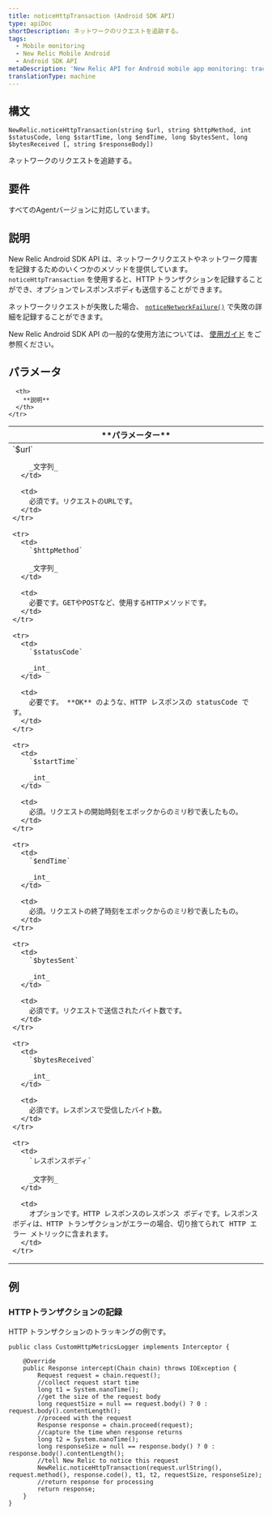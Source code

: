 ```yaml
---
title: noticeHttpTransaction (Android SDK API)
type: apiDoc
shortDescription: ネットワークのリクエストを追跡する。
tags:
  - Mobile monitoring
  - New Relic Mobile Android
  - Android SDK API
metaDescription: 'New Relic API for Android mobile app monitoring: track custom network requests.'
translationType: machine
---
```


## 構文

```
NewRelic.noticeHttpTransaction(string $url, string $httpMethod, int $statusCode, long $startTime, long $endTime, long $bytesSent, long $bytesReceived [, string $responseBody])
```

ネットワークのリクエストを追跡する。

## 要件

すべてのAgentバージョンに対応しています。

## 説明

New Relic Android SDK API は、ネットワークリクエストやネットワーク障害を記録するためのいくつかのメソッドを提供しています。 `noticeHttpTransaction` を使用すると、HTTP トランザクションを記録することができ、オプションでレスポンスボディも送信することができます。

ネットワークリクエストが失敗した場合、 [`noticeNetworkFailure()`](/docs/mobile-monitoring/new-relic-mobile-android/android-sdk-api/noticenetworkfailure-android-agent-api) で失敗の詳細を記録することができます。

New Relic Android SDK API の一般的な使用方法については、 [使用ガイド](/docs/mobile-monitoring/new-relic-mobile-android/install-configure/work-android-sdk-api) をご参照ください。

## パラメータ

<table>
  <thead>
    <tr>
      <th width={200}>
        **パラメーター**
      </th>

      <th>
        **説明**
      </th>
    </tr>
  </thead>

  <tbody>
    <tr>
      <td>
        `$url`

        _文字列_
      </td>

      <td>
        必須です。リクエストのURLです。
      </td>
    </tr>

    <tr>
      <td>
        `$httpMethod`

        _文字列_
      </td>

      <td>
        必要です。GETやPOSTなど、使用するHTTPメソッドです。
      </td>
    </tr>

    <tr>
      <td>
        `$statusCode`

        _int_
      </td>

      <td>
        必要です。 **OK** のような、HTTP レスポンスの statusCode です。
      </td>
    </tr>

    <tr>
      <td>
        `$startTime`

        _int_
      </td>

      <td>
        必須。リクエストの開始時刻をエポックからのミリ秒で表したもの。
      </td>
    </tr>

    <tr>
      <td>
        `$endTime`

        _int_
      </td>

      <td>
        必須。リクエストの終了時刻をエポックからのミリ秒で表したもの。
      </td>
    </tr>

    <tr>
      <td>
        `$bytesSent`

        _int_
      </td>

      <td>
        必須です。リクエストで送信されたバイト数です。
      </td>
    </tr>

    <tr>
      <td>
        `$bytesReceived`

        _int_
      </td>

      <td>
        必須です。レスポンスで受信したバイト数。
      </td>
    </tr>

    <tr>
      <td>
        `レスポンスボディ`

        _文字列_
      </td>

      <td>
        オプションです。HTTP レスポンスのレスポンス ボディです。レスポンス ボディは、HTTP トランザクションがエラーの場合、切り捨てられて HTTP エラー メトリックに含まれます。
      </td>
    </tr>
  </tbody>
</table>

## 例

### HTTPトランザクションの記録

HTTP トランザクションのトラッキングの例です。

```
public class CustomHttpMetricsLogger implements Interceptor {

    @Override
    public Response intercept(Chain chain) throws IOException {
        Request request = chain.request();
        //collect request start time
        long t1 = System.nanoTime();
        //get the size of the request body
        long requestSize = null == request.body() ? 0 : request.body().contentLength();
        //proceed with the request
        Response response = chain.proceed(request);
        //capture the time when response returns
        long t2 = System.nanoTime();
        long responseSize = null == response.body() ? 0 : response.body().contentLength();
        //tell New Relic to notice this request
        NewRelic.noticeHttpTransaction(request.urlString(), request.method(), response.code(), t1, t2, requestSize, responseSize);
        //return response for processing
        return response;
    }
}
```
